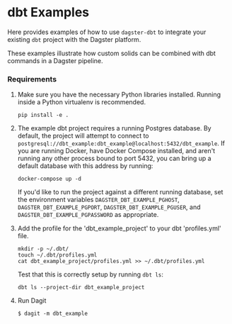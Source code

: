 
# dbt Examples

<ExampleReferenceLink filePath="examples/dbt_example" />

Here provides examples of how to use `dagster-dbt` to integrate your existing `dbt` project
with the Dagster platform.

These examples illustrate how custom solids can be combined with dbt commands in a Dagster
pipeline.

### Requirements

1. Make sure you have the necessary Python libraries installed. Running inside a Python virtualenv
   is recommended.

   ```
   pip install -e .
   ```

2. The example dbt project requires a running Postgres database. By default, the project will
   attempt to connect to `postgresql://dbt_example:dbt_example@localhost:5432/dbt_example`.
   If you are running Docker, have Docker Compose installed, and aren't running any other process
   bound to port 5432, you can bring up a default database with this address by running:

   ```
   docker-compose up -d
   ```

   If you'd like to run the project against a different running database, set the environment
   variables `DAGSTER_DBT_EXAMPLE_PGHOST`, `DAGSTER_DBT_EXAMPLE_PGPORT`,
   `DAGSTER_DBT_EXAMPLE_PGUSER`, and `DAGSTER_DBT_EXAMPLE_PGPASSWORD` as appropriate.

3. Add the profile for the 'dbt_example_project' to your dbt 'profiles.yml' file.

   ```
   mkdir -p ~/.dbt/
   touch ~/.dbt/profiles.yml
   cat dbt_example_project/profiles.yml >> ~/.dbt/profiles.yml
   ```

   Test that this is correctly setup by running `dbt ls`:

   ```
   dbt ls --project-dir dbt_example_project
   ```

4. Run Dagit

   ```
   $ dagit -m dbt_example
   ```
